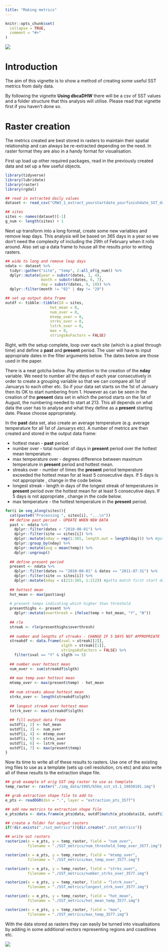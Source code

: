 ```yaml
---
title: "Making metrics"
---
```


```r
knitr::opts_chunk$set(
  collapse = TRUE,
  comment = "#>"
)
```



![](plots/dbcaDHWlogo2011.png)

# Introduction
The aim of this vignette is to show a method of creating some useful SST metrics from daily data.

By following the vignette **Using dbcaDHW** there will be a csv of SST values and a folder structure that this analysis will utilise. Please read that vignette first if you haven't done so. 

# Raster creation
The metrics created are best stored in rasters to maintain their spatial relationship and can always be re-extracted depending on the need. In raster format they are also in a handy format for visualisation.

First up load up other required packages, read in the previously created data and set up a few useful objects.
```r
library(tidyverse)
library(lubridate)
library(raster)
library(rgdal)

## read in extracted daily values
dataset <- read_csv("CRW3_1_extract_yourstartdate_yourfinishdate_SST_data.csv")

## sites
sites <- names(dataset)[-1]
g_num <- length(sites) + 1
```

Next up transform into a long format, create some new variables and remove leap days. This analysis will be based on 365 days in a year so we don't need the complexity of including the 29th of February when it rolls around. Also set up a data frame to house all the results prior to writing rasters.
```r
## wide to long and remove leap days
ndata <- dataset %>%
  tidyr::gather("site", "temp", 2:all_of(g_num)) %>%
  dplyr::mutate(year = substr(dates, 1, 4),
                month = substr(dates, 6, 7),
                day = substr(dates, 9, 10)) %>%
  dplyr::filter(month != "02" | day != "29")

## set up output data frame
outdf <- tibble::tibble(Id = sites, 
                    hot_mean = 0,
                    num_over = 0, 
                    mtemp_over = 0, 
                    strks_over = 0,
                    lstrk_over = 0,
                    max = 0,
                    stringsAsFactors = FALSE)
```

Right, with the setup complete, loop over each site (which is a pixel through time) and define a **past** and **present** period. The user will have to input appropriate dates in the filter arguments below. The dates below are those used in the paper. 

There is a neat gotcha below. Pay attention to the creation of the **nday** variable. We need to number all the days of each year consecutively in order to create a grouping variable so that we can compare all 1st of Januarys to each other etc. So if your data set starts on the 1st of January then its OK to start numbering from 1. However as can be seen in the creation of the **present** data set in which the period starts on the 1st of August, the numbering needed to start at 213. This all depends on what data the user has to analyse and what they define as a **present** starting date. Please choose appropriately.

In the **past** data set, also create an average temperature (e.g. average temperature for all 1st of Januarys etc). A number of metrics are then created and stored in the output data frame:

* hottest mean - **past** period.
* number over - total number of days in **present** period over the hottest mean temperature.
* max temperature over - degrees difference between maximum temperature in **present** period and hottest mean.
* streaks over - number of times the **present** period temperature exceeded the hottest mean for at least 5 consecutive days. If 5 days is not appropriate , change in the code below.
* longest streak - length in days of the longest streak of temperatures in **present** period over the hottest mean for at least 5 consecutive days. If 5 days is not appropriate , change in the code below.
*  max temperature - the hottest temperature in the **present** period.

```r
for(i in seq_along(sites)){
  cat(paste0("Processing ", sites[i], "...\n"))
  ## define past period - UPDATE WHEN NEW DATA
  past <- ndata %>%
    dplyr::filter(dates < "2010-08-01") %>%
    dplyr::filter(site == sites[i]) %>%
    dplyr::mutate(nday = rep(1:365, length.out = length(day))) %>% #gotta match first start date
    dplyr::group_by(nday) %>%
    dplyr::mutate(avg = mean(temp)) %>%
    dplyr::ungroup()
  
  ## define present period
  present <- ndata %>%
    dplyr::filter(dates >= "2010-08-01" & dates <= "2011-07-31") %>%
    dplyr::filter(site == sites[i]) %>%
    dplyr::mutate(nday = c(213:365, 1:212)) #gotta match first start date
  
  ## hottest mean
  hot_mean <- max(past$avg)
  
  # present temps indicating which higher than threshold
  presenthighs <- present %>%
    dplyr::mutate(overthresh = ifelse(temp > hot_mean, "Y", "N"))
  
  ## rle
  streak <- rle(presenthighs$overthresh)
  
  ## number and lengths of streaks - CHANGE IF 5 DAYS NOT APPROPRIATE
  streakdf <- data.frame(sval = streak[[2]],
                         slgth = streak[[1]],
                         stringsAsFactors = FALSE) %>%
    filter(sval == "Y" & slgth >= 5)
  
  ## number over hottest mean
  num_over <- sum(streakdf$slgth)
  
  ## max temp over hottest mean
  mtemp_over <- max(present$temp) - hot_mean
  
  ## num streaks above hottest mean
  strks_over <- length(streakdf$slgth)
  
  ## longest streak over hottest mean
  lstrk_over <- max(streakdf$slgth)
  
  ## fill output data frame
  outdf[i, 2] <- hot_mean
  outdf[i, 3] <- num_over
  outdf[i, 4] <- mtemp_over
  outdf[i, 5] <- strks_over
  outdf[i, 6] <- lstrk_over
  outdf[i, 7] <- max(present$temp)
}
```

Now its time to write all of these results to rasters. Use one of the existing img files to use as a template (sets up cell resolution, crs etc) and also write all of these results to the extraction shape file.
```r
## grab example of orig SST img raster to use as template
temp_raster <- raster("./img_data/1985/b5km_sst_v3.1_19850101.img")

## grab extraction shape file to add to
e_pts <- readOGR(dsn = ".", layer = "extraction_pts_3577")

## add new metrics to extraction shape file
e_pts@data <- data.frame(e_pts@data, outdf[match(e_pts@data$Id, outdf$Id),])

## create a folder for output rasters
if(!dir.exists("./sst_metrics")){dir.create("./sst_metrics")}

## write out rasters
rasterize(x = e_pts, y = temp_raster, field = "num_over",
          filename = "./SST_metrics/num_threshold_temp_over_3577.img")

rasterize(x = e_pts, y = temp_raster, field = "mtemp_over",
          filename = "./SST_metrics/max_temp_over_3577.img")

rasterize(x = e_pts, y = temp_raster, field = "strks_over",
          filename = "./SST_metrics/number_strks_over_3577.img")

rasterize(x = e_pts, y = temp_raster, field = "lstrk_over",
          filename = "./SST_metrics/longest_strk_over_3577.img")

rasterize(x = e_pts, y = temp_raster, field = "hot_mean",
          filename = "./SST_metrics/hot_mean_temp_3577.img")

rasterize(x = e_pts, y = temp_raster, field = "max",
          filename = "./SST_metrics/max_temp_3577.img")
```

With the data stored as rasters they can easily be turned into visualisations by adding in some additional vectors representing regions and coastlines etc.

![](plots/max-over.png)
